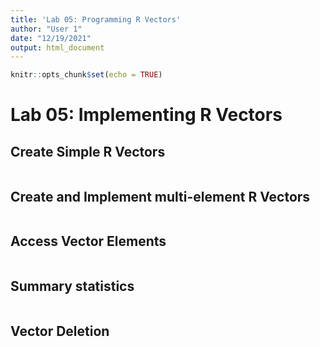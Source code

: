 ```yaml
---
title: 'Lab 05: Programming R Vectors'
author: "User 1"
date: "12/19/2021"
output: html_document
---
```


```r
knitr::opts_chunk$set(echo = TRUE)
```

# Lab 05: Implementing R Vectors #

## Create Simple R Vectors ##
```r



```

## Create and Implement multi-element R Vectors ##
```r





```

## Access Vector Elements ##
```r



```
## Summary statistics ##
```r



```

## Vector Deletion ##
```r




```

